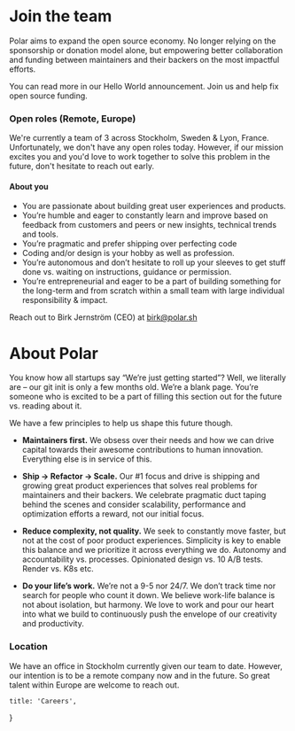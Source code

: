 # Join the team

Polar aims to expand the open source economy. No longer relying on the sponsorship or donation model alone, but empowering better collaboration and funding between maintainers and their backers on the most impactful efforts.

You can read more in our Hello World announcement. Join us and help fix open source funding.

### Open roles (Remote, Europe)

We're currently a team of 3 across Stockholm, Sweden & Lyon, France. Unfortunately, we don't have any open roles today. However, if our mission excites you and you'd love to work together to solve this problem in the future, don't hesitate to reach out early.

#### About you

- You are passionate about building great user experiences and products.
- You’re humble and eager to constantly learn and improve based on feedback from customers and peers or new insights, technical trends and tools.
- You’re pragmatic and prefer shipping over perfecting code
- Coding and/or design is your hobby as well as profession.
- You’re autonomous and don’t hesitate to roll up your sleeves to get stuff done vs. waiting on instructions, guidance or permission.
- You’re entrepreneurial and eager to be a part of building something for the long-term and from scratch within a small team with large individual responsibility & impact.

Reach out to Birk Jernström (CEO) at birk@polar.sh

# About Polar

You know how all startups say “We’re just getting started”? Well, we literally are – our git init is only a few months old. We’re a blank page. You’re someone who is excited to be a part of filling this section out for the future vs. reading about it.

We have a few principles to help us shape this future though.

- **Maintainers first.** We obsess over their needs and how we can drive capital towards their awesome contributions to human innovation. Everything else is in service of this.

- **Ship → Refactor → Scale.** Our #1 focus and drive is shipping and growing great product experiences that solves real problems for maintainers and their backers. We celebrate pragmatic duct taping behind the scenes and consider scalability, performance and optimization efforts a reward, not our initial focus.

- **Reduce complexity, not quality.** We seek to constantly move faster, but not at the cost of poor product experiences. Simplicity is key to enable this balance and we prioritize it across everything we do. Autonomy and accountability vs. processes. Opinionated design vs. 10 A/B tests. Render vs. K8s etc.

- **Do your life’s work.** We’re not a 9-5 nor 24/7. We don’t track time nor search for people who count it down. We believe work-life balance is not about isolation, but harmony. We love to work and pour our heart into what we build to continuously push the envelope of our creativity and productivity.

### Location

We have an office in Stockholm currently given our team to date. However, our intention is to be a remote company now and in the future. So great talent within Europe are welcome to reach out.

    title: 'Careers',
}